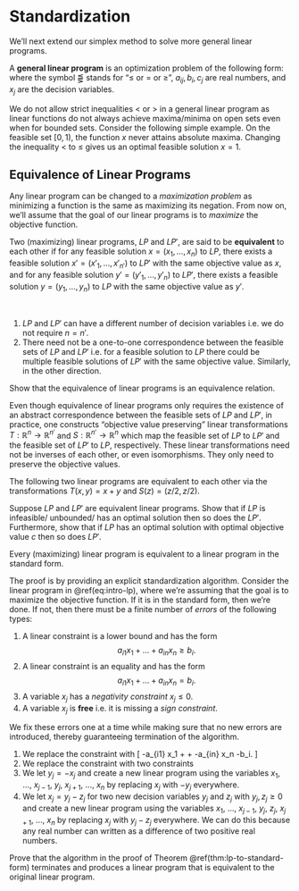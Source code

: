 # Standardization

We'll next extend our simplex method to solve more general linear programs.

::: {.definition}
A **general linear program** is an optimization problem of the following form:
\begin{equation}
  \begin{array}{llllllllllllll}
    \mbox{optimize: } 
      & c_0 & + & c_1 x_1 & + & \dots & + & c_n x_n & \\
    \mbox{subject to: } 
      & & & a_{11} x_1 & + & \dots & + & a_{1n} x_n & \lesseqqgtr & b_1 \\
      & & & a_{21} x_1 & + & \dots & + & a_{2n} x_n & \lesseqqgtr & b_2 \\
      & & & & & \vdots &  \\
      & & & a_{m1} x_1 & + & \dots & + & a_{mn} x_n & \lesseqqgtr & b_m,
  \end{array}
  (\#eq:intro-lp)
\end{equation}
where the symbol $\lesseqqgtr$ stands for "$\leq$ or $=$ or $\geq$", $a_{ij}, b_i, c_j$ are real numbers, and $x_j$ are the decision variables.
:::

We do not allow strict inequalities $<$ or $>$ in a general linear program as linear functions do not always achieve maxima/minima on open sets even when for bounded sets. Consider the following simple example.
\begin{align*}
  \mbox{maximize:} && x \\
  \mbox{subject to:} 
  && x &< 1 \\
  && x &\ge 0
\end{align*}
On the feasible set $[0, 1)$, the function $x$ never attains absolute maxima.
Changing the inequality $<$ to $\leq$ gives us an optimal feasible solution $x = 1$. 

## Equivalence of Linear Programs

Any linear program can be changed to a *maximization problem* as minimizing a function is the same as maximizing its negation. From now on, we'll assume that the goal of our linear programs is to _maximize_ the objective function.

::: {.definition}
Two (maximizing) linear programs, $LP$ and $LP'$, are said to be **equivalent** to each other if for any feasible solution $x = (x_1, \dots, x_n)$ to $LP$, there exists a feasible solution $x' = (x'_1, \dots, x'_{n'})$ to $LP'$ with the same objective value as $x$, and for any feasible solution $y' = (y'_1, \dots, y'_n)$ to $LP'$, there exists a feasible solution $y = (y_1, \dots, y_{n})$ to $LP$ with the same objective value as $y'$.
:::

:::{.remark #lp-equiv-definition}

&nbsp;

1. $LP$ and $LP'$ can have a different number of decision variables i.e. we do not require $n = n'.$
2. There need not be a one-to-one correspondence between the feasible sets of $LP$ and $LP'$ i.e. for a feasible solution to $LP$ there could be multiple feasible solutions of $LP'$ with the same objective value. Similarly, in the other direction.
:::

::: {.exercise}
Show that the equivalence of linear programs is an equivalence relation.
:::

:::{.remark}
Even though equivalence of linear programs only requires the existence of an abstract correspondence between the feasible sets of $LP$ and $LP'$, in practice, one constructs "objective value preserving" linear transformations $T: \mathbb{R}^n \to \mathbb{R}^{n'}$ and $S: \mathbb{R}^{n'} \to \mathbb{R}^{n}$ which map the feasible set of $LP$ to $LP'$ and the feasible set of $LP'$ to $LP$, respectively. These linear transformations need not be inverses of each other, or even isomorphisms. They only need to preserve the objective values.
:::

::: {.example}
The following two linear programs are equivalent to each other
\begin{align*}
\begin{aligned}
  \mbox{maximize: } && x + y & \\
  \mbox{subject to: } && 0 \le x &\le 1 \\
     && 0 \le y &\le 1 
\end{aligned}
&&
\begin{aligned}
  \mbox{maximize: } && z & \\
  \mbox{subject to: } && 0 \le z &\le 2
\end{aligned}
\end{align*}
via the transformations $T(x, y) = x + y$ and $S(z) = (z/2, z/2)$.
:::

::: {.exercise}
Suppose $LP$ and $LP'$ are equivalent linear programs. Show that if $LP$ is infeasible/ unbounded/
has an optimal solution then so does the $LP'$. Furthermore, show that if $LP$ has an optimal
solution with optimal objective value $c$ then so does $LP'$.
:::

::: {.theorem #lp-to-standard-form}
Every (maximizing) linear program is equivalent to a linear program in the standard form.
:::

::: {.proof}
The proof is by providing an explicit standardization algorithm. Consider the linear program in \@ref(eq:intro-lp), where we're assuming that the goal is to maximize the objective function. If it is in the standard form, then we're done. If not, then there must be a finite number of *errors* of the following types:

1. A linear constraint is a lower bound and has the form $$a_{i1} x_1 + \dots + a_{in} x_n \geq b_i.$$
2. A linear constraint is an equality and has the form $$a_{i1} x_1 + \dots + a_{in} x_n = b_i.$$
3. A variable $x_j$ has a *negativity constraint* $x_j \leq 0$.
4. A variable $x_j$ is **free** i.e. it is missing a *sign constraint*.

We fix these errors one at a time while making sure that no new errors are introduced, thereby guaranteeing termination of the algorithm.

1. We replace the constraint with \[ -a_{i1} x_1 + \dots + -a_{in} x_n \leq -b_i. \]
2. We replace the constraint with two constraints
  \begin{align*}
  a_{i1} x_1 + \dots + a_{in} x_n &\leq b_i \\
  -a_{i1} x_1 - \dots - a_{in} x_n &\leq -b_i,
  \end{align*}
3. We let $y_j = -x_j$ and create a new linear program using the variables $x_1$, $\dots$, $x_{j-1}$, $y_j$, $x_{j+1}$, $\dots$, $x_n$ by replacing $x_j$ with $-y_j$ everywhere.
4. We let $x_j = y_j - z_j$ for two new decision variables $y_j$ and $z_j$ with $y_j, z_j \geq 0$ and create a new linear program using the variables $x_1$, $\dots$, $x_{j-1}$, $y_j$, $z_j$, $x_{j+1}$, $\dots$, $x_n$ by replacing $x_j$ with $y_j - z_j$ everywhere. We can do this because any real number can written as a difference of two positive real numbers.
:::

:::{.exercise #lp-to-standard-form}
Prove that the algorithm in the proof of Theorem \@ref(thm:lp-to-standard-form) terminates and produces a linear program that is equivalent to the original linear program.
:::
